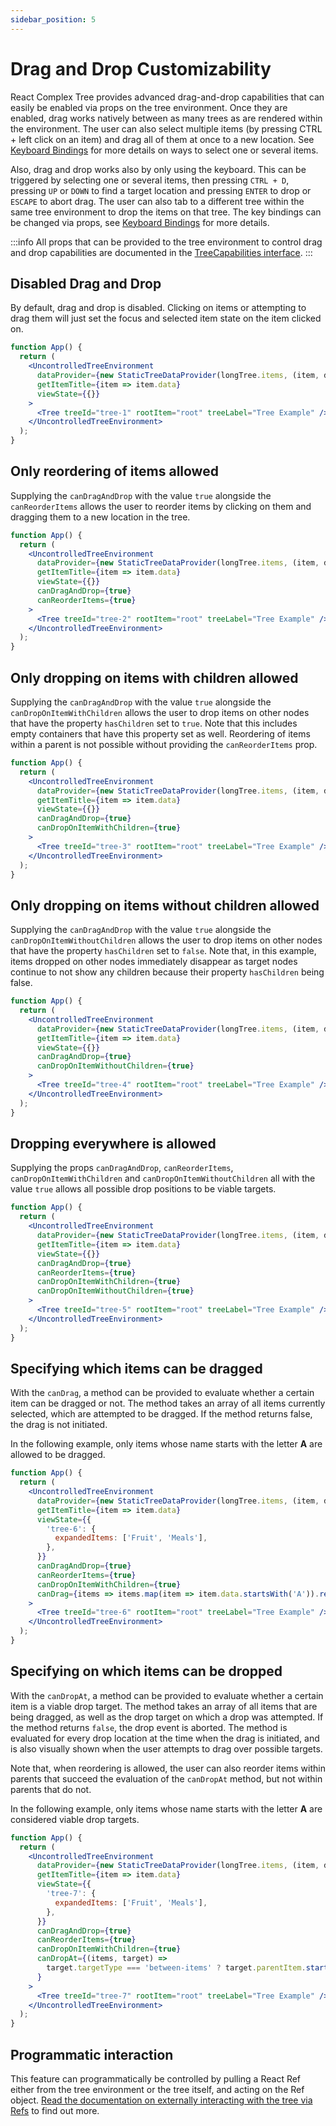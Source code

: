 ```yaml
---
sidebar_position: 5
---
```


# Drag and Drop Customizability

React Complex Tree provides advanced drag-and-drop capabilities that can easily be enabled via props on
the tree environment. Once they are enabled, drag works natively between as many trees as are rendered
within the environment. The user can also select multiple items (by pressing CTRL + left click on an item)
and drag all of them at once to a new location. See [Keyboard Bindings](/docs/guides/keyboard)
for more details on ways to select one or several items.

Also, drag and drop works also by only using the keyboard. This can be triggered by selecting one or several
items, then pressing `CTRL + D`, pressing `UP` or `DOWN` to find a target location and pressing `ENTER` to drop or
`ESCAPE` to abort drag. The user can also tab to a different tree within the same tree environment to drop the items
on that tree. The key bindings can be changed via props, see [Keyboard Bindings](/docs/guides/keyboard)
for more details.

:::info
All props that can be provided to the tree environment to control drag and drop capabilities are documented
in the [TreeCapabilities interface](/docs/api/interfaces/TreeCapabilities).
:::

## Disabled Drag and Drop

By default, drag and drop is disabled. Clicking on items or attempting to drag them will just set the focus
and selected item state on the item clicked on.

```jsx live
function App() {
  return (
    <UncontrolledTreeEnvironment
      dataProvider={new StaticTreeDataProvider(longTree.items, (item, data) => ({ ...item, data }))}
      getItemTitle={item => item.data}
      viewState={{}}
    >
      <Tree treeId="tree-1" rootItem="root" treeLabel="Tree Example" />
    </UncontrolledTreeEnvironment>
  );
}
```

## Only reordering of items allowed

Supplying the `canDragAndDrop` with the value `true` alongside the `canReorderItems` allows the user
to reorder items by clicking on them and dragging them to a new location in the tree.

```jsx live
function App() {
  return (
    <UncontrolledTreeEnvironment
      dataProvider={new StaticTreeDataProvider(longTree.items, (item, data) => ({ ...item, data }))}
      getItemTitle={item => item.data}
      viewState={{}}
      canDragAndDrop={true}
      canReorderItems={true}
    >
      <Tree treeId="tree-2" rootItem="root" treeLabel="Tree Example" />
    </UncontrolledTreeEnvironment>
  );
}
```

## Only dropping on items with children allowed

Supplying the `canDragAndDrop` with the value `true` alongside the `canDropOnItemWithChildren` allows the user
to drop items on other nodes that have the property `hasChildren` set to `true`. Note that this includes empty
containers that have this property set as well. Reordering of items within a parent is not possible without
providing the `canReorderItems` prop.

```jsx live
function App() {
  return (
    <UncontrolledTreeEnvironment
      dataProvider={new StaticTreeDataProvider(longTree.items, (item, data) => ({ ...item, data }))}
      getItemTitle={item => item.data}
      viewState={{}}
      canDragAndDrop={true}
      canDropOnItemWithChildren={true}
    >
      <Tree treeId="tree-3" rootItem="root" treeLabel="Tree Example" />
    </UncontrolledTreeEnvironment>
  );
}
```

## Only dropping on items without children allowed

Supplying the `canDragAndDrop` with the value `true` alongside the `canDropOnItemWithoutChildren` allows the user
to drop items on other nodes that have the property `hasChildren` set to `false`. Note that, in this example,
items dropped on other nodes immediately disappear as target nodes continue to not show any children because
their property `hasChildren` being false.

```jsx live
function App() {
  return (
    <UncontrolledTreeEnvironment
      dataProvider={new StaticTreeDataProvider(longTree.items, (item, data) => ({ ...item, data }))}
      getItemTitle={item => item.data}
      viewState={{}}
      canDragAndDrop={true}
      canDropOnItemWithoutChildren={true}
    >
      <Tree treeId="tree-4" rootItem="root" treeLabel="Tree Example" />
    </UncontrolledTreeEnvironment>
  );
}
```

## Dropping everywhere is allowed

Supplying the props `canDragAndDrop`, `canReorderItems`, `canDropOnItemWithChildren` and `canDropOnItemWithoutChildren`
all with the value `true` allows all possible drop positions to be viable targets.

```jsx live
function App() {
  return (
    <UncontrolledTreeEnvironment
      dataProvider={new StaticTreeDataProvider(longTree.items, (item, data) => ({ ...item, data }))}
      getItemTitle={item => item.data}
      viewState={{}}
      canDragAndDrop={true}
      canReorderItems={true}
      canDropOnItemWithChildren={true}
      canDropOnItemWithoutChildren={true}
    >
      <Tree treeId="tree-5" rootItem="root" treeLabel="Tree Example" />
    </UncontrolledTreeEnvironment>
  );
}
```

## Specifying which items can be dragged

With the `canDrag`, a method can be provided to evaluate whether a certain item can be dragged or not.
The method takes an array of all items currently selected, which are attempted to be dragged. If the method
returns false, the drag is not initiated.

In the following example, only items whose name starts with the letter **A** are allowed to be dragged.

```jsx live
function App() {
  return (
    <UncontrolledTreeEnvironment
      dataProvider={new StaticTreeDataProvider(longTree.items, (item, data) => ({ ...item, data }))}
      getItemTitle={item => item.data}
      viewState={{
        'tree-6': {
          expandedItems: ['Fruit', 'Meals'],
        },
      }}
      canDragAndDrop={true}
      canReorderItems={true}
      canDropOnItemWithChildren={true}
      canDrag={items => items.map(item => item.data.startsWith('A')).reduce((a, b) => a && b, true)}
    >
      <Tree treeId="tree-6" rootItem="root" treeLabel="Tree Example" />
    </UncontrolledTreeEnvironment>
  );
}
```

## Specifying on which items can be dropped

With the `canDropAt`, a method can be provided to evaluate whether a certain item is a viable drop target.
The method takes an array of all items that are being dragged, as well as the drop target on which a drop
was attempted. If the method returns `false`, the drop event is aborted. The method is evaluated for every
drop location at the time when the drag is initiated, and is also visually shown when the user attempts
to drag over possible targets.

Note that, when reordering is allowed, the user can also reorder items within parents that succeed the evaluation
of the `canDropAt` method, but not within parents that do not.

In the following example, only items whose name starts with the letter **A** are considered viable drop targets.

```jsx live
function App() {
  return (
    <UncontrolledTreeEnvironment
      dataProvider={new StaticTreeDataProvider(longTree.items, (item, data) => ({ ...item, data }))}
      getItemTitle={item => item.data}
      viewState={{
        'tree-7': {
          expandedItems: ['Fruit', 'Meals'],
        },
      }}
      canDragAndDrop={true}
      canReorderItems={true}
      canDropOnItemWithChildren={true}
      canDropAt={(items, target) =>
        target.targetType === 'between-items' ? target.parentItem.startsWith('A') : target.targetItem.startsWith('A')
      }
    >
      <Tree treeId="tree-7" rootItem="root" treeLabel="Tree Example" />
    </UncontrolledTreeEnvironment>
  );
}
```

## Programmatic interaction

This feature can programmatically be controlled by pulling a React Ref either from the tree environment
or the tree itself, and acting on the Ref object. [Read the documentation on externally interacting
with the tree via Refs](/docs/guides/refs) to find out more.

